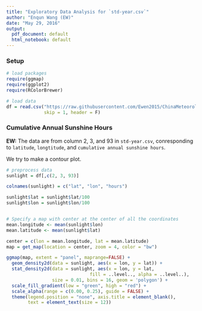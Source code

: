 ```yaml
---
title: "Exploratory Data Analysis for `std-year.csv`"
author: "Enqun Wang (EW)"
date: "May 29, 2016"
output:
  pdf_document: default
  html_notebook: default
---
```



### Setup

```r
# load packages
require(ggmap)
require(ggplot2)
require(RColorBrewer)

# load data
df = read.csv("https://raw.githubusercontent.com/Ewen2015/ChinaMeteorology/master/data/std-year.csv", 
              skip = 1, header = F)
```

### Cumulative Annual Sunshine Hours


**EW:** The data are from column 2, 3, and 93 in `std-year.csv`, conresponding to `latitude`, `longtitude`, and `cumulative annual sunshine hours`.

We try to make a contour plot.

```r
# preprocess data
sunlight = df[,c(2, 3, 93)]

colnames(sunlight) = c("lat", "lon", "hours")

sunlight$lat = sunlight$lat/100
sunlight$lon = sunlight$lon/100


# Specify a map with center at the center of all the coordinates
mean.longitude <- mean(sunlight$lon)
mean.latitude <- mean(sunlight$lat)

center = c(lon = mean.longitude, lat = mean.latitude)
map = get_map(location = center, zoom = 4, color = "bw")

ggmap(map, extent = "panel", maprange=FALSE) +
  geom_density2d(data = sunlight, aes(x = lon, y = lat)) +
  stat_density2d(data = sunlight, aes(x = lon, y = lat,  
                               fill = ..level.., alpha = ..level..),
                 size = 0.01, bins = 16, geom = 'polygon') +
  scale_fill_gradient(low = "green", high = "red") +
  scale_alpha(range = c(0.00, 0.25), guide = FALSE) +
  theme(legend.position = "none", axis.title = element_blank(), 
        text = element_text(size = 12))
```

